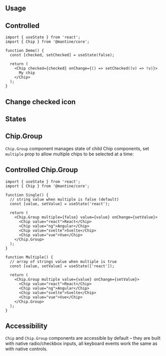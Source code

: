 

## Usage

<Demo data={ChipDemos.configurator} />

## Controlled

```tsx
import { useState } from 'react';
import { Chip } from '@mantine/core';

function Demo() {
  const [checked, setChecked] = useState(false);

  return (
    <Chip checked={checked} onChange={() => setChecked((v) => !v)}>
      My chip
    </Chip>
  );
}
```

## Change checked icon

<Demo data={ChipDemos.icon} />

## States

<Demo data={ChipDemos.states} />

## Chip.Group

`Chip.Group` component manages state of child Chip components,
set `multiple` prop to allow multiple chips to be selected at a time:

<Demo data={ChipDemos.group} />

## Controlled Chip.Group

```tsx
import { useState } from 'react';
import { Chip } from '@mantine/core';

function Single() {
  // string value when multiple is false (default)
  const [value, setValue] = useState('react');

  return (
    <Chip.Group multiple={false} value={value} onChange={setValue}>
      <Chip value="react">React</Chip>
      <Chip value="ng">Angular</Chip>
      <Chip value="svelte">Svelte</Chip>
      <Chip value="vue">Vue</Chip>
    </Chip.Group>
  );
}

function Multiple() {
  // array of strings value when multiple is true
  const [value, setValue] = useState(['react']);

  return (
    <Chip.Group multiple value={value} onChange={setValue}>
      <Chip value="react">React</Chip>
      <Chip value="ng">Angular</Chip>
      <Chip value="svelte">Svelte</Chip>
      <Chip value="vue">Vue</Chip>
    </Chip.Group>
  );
}
```

## Accessibility

`Chip` and `Chip.Group` components are accessible by default – they are built with native radio/checkbox inputs,
all keyboard events work the same as with native controls.
